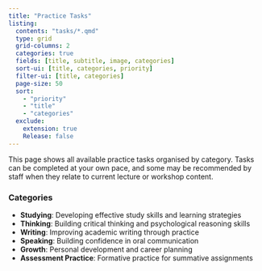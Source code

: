 ```yaml
---
title: "Practice Tasks"
listing:
  contents: "tasks/*.qmd"
  type: grid
  grid-columns: 2
  categories: true
  fields: [title, subtitle, image, categories]
  sort-ui: [title, categories, priority]
  filter-ui: [title, categories]
  page-size: 50
  sort: 
    - "priority"
    - "title"
    - "categories"
  exclude:
    extension: true
    Release: false
---
```


This page shows all available practice tasks organised by category. Tasks can be completed at your own pace, and some may be recommended by staff when they relate to current lecture or workshop content.

### Categories

- **Studying**: Developing effective study skills and learning strategies
- **Thinking**: Building critical thinking and psychological reasoning skills  
- **Writing**: Improving academic writing through practice
- **Speaking**: Building confidence in oral communication
- **Growth**: Personal development and career planning
- **Assessment Practice**: Formative practice for summative assignments

::: {#sample-listings}
:::